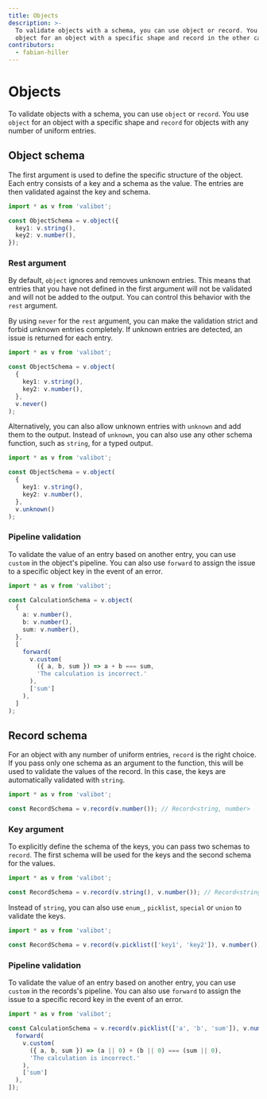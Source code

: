 ```yaml
---
title: Objects
description: >-
  To validate objects with a schema, you can use object or record. You use
  object for an object with a specific shape and record in the other case.
contributors:
  - fabian-hiller
---
```



# Objects

To validate objects with a schema, you can use <Link href="/api/object/">`object`</Link> or <Link href="/api/record/">`record`</Link>. You use <Link href="/api/object/">`object`</Link> for an object with a specific shape and <Link href="/api/record/">`record`</Link> for objects with any number of uniform entries.

## Object schema

The first argument is used to define the specific structure of the object. Each entry consists of a key and a schema as the value. The entries are then validated against the key and schema.

```ts
import * as v from 'valibot';

const ObjectSchema = v.object({
  key1: v.string(),
  key2: v.number(),
});
```

### Rest argument

By default, <Link href="/api/object/">`object`</Link> ignores and removes unknown entries. This means that entries that you have not defined in the first argument will not be validated and will not be added to the output. You can control this behavior with the `rest` argument.

By using <Link href="/api/never/">`never`</Link> for the `rest` argument, you can make the validation strict and forbid unknown entries completely. If unknown entries are detected, an issue is returned for each entry.

```ts
import * as v from 'valibot';

const ObjectSchema = v.object(
  {
    key1: v.string(),
    key2: v.number(),
  },
  v.never()
);
```

Alternatively, you can also allow unknown entries with <Link href="/api/unknown/">`unknown`</Link> and add them to the output. Instead of <Link href="/api/unknown/">`unknown`</Link>, you can also use any other schema function, such as <Link href="/api/string/">`string`</Link>, for a typed output.

```ts
import * as v from 'valibot';

const ObjectSchema = v.object(
  {
    key1: v.string(),
    key2: v.number(),
  },
  v.unknown()
);
```

### Pipeline validation

To validate the value of an entry based on another entry, you can use <Link href="/api/custom/">`custom`</Link> in the object's pipeline. You can also use <Link href="/api/forward/">`forward`</Link> to assign the issue to a specific object key in the event of an error.

```ts
import * as v from 'valibot';

const CalculationSchema = v.object(
  {
    a: v.number(),
    b: v.number(),
    sum: v.number(),
  },
  [
    forward(
      v.custom(
        ({ a, b, sum }) => a + b === sum,
        'The calculation is incorrect.'
      ),
      ['sum']
    ),
  ]
);
```

## Record schema

For an object with any number of uniform entries, <Link href="/api/record/">`record`</Link> is the right choice. If you pass only one schema as an argument to the function, this will be used to validate the values of the record. In this case, the keys are automatically validated with <Link href="/api/string/">`string`</Link>.

```ts
import * as v from 'valibot';

const RecordSchema = v.record(v.number()); // Record<string, number>
```

### Key argument

To explicitly define the schema of the keys, you can pass two schemas to <Link href="/api/record/">`record`</Link>. The first schema will be used for the keys and the second schema for the values.

```ts
import * as v from 'valibot';

const RecordSchema = v.record(v.string(), v.number()); // Record<string, number>
```

Instead of <Link href="/api/string/">`string`</Link>, you can also use <Link href="/api/enum_/">`enum_`</Link>, <Link href="/api/picklist/">`picklist`</Link>, <Link href="/api/special/">`special`</Link> or <Link href="/api/union/">`union`</Link> to validate the keys.

```ts
import * as v from 'valibot';

const RecordSchema = v.record(v.picklist(['key1', 'key2']), v.number()); // { key1?: number; key2?: number }
```

### Pipeline validation

To validate the value of an entry based on another entry, you can use <Link href="/api/custom/">`custom`</Link> in the records's pipeline. You can also use <Link href="/api/forward/">`forward`</Link> to assign the issue to a specific record key in the event of an error.

```ts
import * as v from 'valibot';

const CalculationSchema = v.record(v.picklist(['a', 'b', 'sum']), v.number(), [
  forward(
    v.custom(
      ({ a, b, sum }) => (a || 0) + (b || 0) === (sum || 0),
      'The calculation is incorrect.'
    ),
    ['sum']
  ),
]);
```

